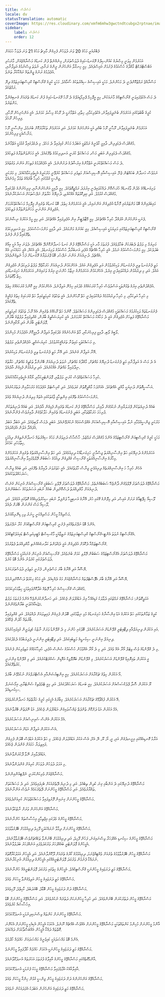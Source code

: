 ```yaml
---
title: މަސްރާސް
locale: dv
statusTranslation: automatic
coverImage: https://res.cloudinary.com/xmfm6mhw3gwctndtcubgx2rptnae/image/upload/v1741354450/small_cover_tratado_esoterico_de_astrologia_hermetica_6210a35442.webp
sidebar:
    label: މަސްރާސް
    order: 12
---
```

ފެބްރުއަރީ މަހުގެ 20 ވަނަ ދުވަހުން ފެށިގެން މާރިޗު މަހުގެ 21 ވަނަ ދުވަހާ ހަމައަށް

އަހަރެމެން މިވަނީ މިޞްރުގެ ކައުންސިލްގެ ރޭގަނޑު-މައިގެ ދުވަސްވަރަށް، މިނެއްނެތް ފުން ކަނޑުގެ މަސްރާއްޖެއަށް، މާނަހުރި އަބްސްޓްރެކްޓް މާއްދާގެ ހުސްކަމުގެ ފެށުމަށް އައިސްފައެވެ. މިއީ ހިނގާލާ އަންހެނުން ރީންގެ ރަނާއި، ނުވަތަ ވިސްނުމުގެ އަލިފާނާއި، އުފެދުމުގެ ރަނުގެ ޖީންތައް ރައްކާކުރާ ތަނެވެ.

މަސްރާއްޖެ ރަމްޒުކޮށްދެނީ ދެ މަހުންނެވެ. މަހަކީ އައިސިސްގެ ސިއްރުތަކުގެ ސޯމާއެވެ. މަހަކީ ކުރީގެ ގްނޯސްޓިކް ކްރިސްޓިއަނިޒަމްގެ ދިރޭ ރަމްޒެކެވެ.

ދެ މަސް އެކުވެފައިވަނީ ގްނޯސްޓިކްގެ މާނައަކުން، މިއީ އީލޮހިމް ޕްރިމޯޑިއަލްގެ ދެ ރޫހު ރޭގަނޑު-މައިގެ ފުން ކަނޑުގެ ތެރެއަށް ގެނބިގެންވާ މަންޒަރެވެ.

ކުރީގެ ބާބުތަކުގައި އަހަރެމެން ބުނެދީފައިވާނެ، އެކުވެރިކަމާއި، ހިތާއި، އަތްމާނަކީ ދެ ރޫހުގެ މިސާލު ކަމަށެވެ. އެއީ އަންހެނިހެން ރޫހާއި، ފިރިހެން ރޫހެވެ.

އަހަރެމެން ބުނެދީފައިވާނެ، ރޫޙާނީ ރޫހު ބުއްދި އަކީ އަންހެނެއް ކަމަށެވެ. އަދި އަހަރެމެން ތަކުރާރުކޮށް ބުނަމެވެ، އިންސާނީ ރޫހު މަނާސްއަކީ ފިރިހެނެކެވެ.

މުޤައްދަސް ދެމަފިރިން، ދާއިމީ ކާވެނީގެ ރަމްޒަކީ އަބަދުމެ މަހުން ގުޅިފައިވާ ދެ މަހެވެ. މި ދެމެދުގައިވާ ގުޅުމަކީ އަތްމާނެވެ.

މުޤައްދަސް ދެމަފިރިން އަބަދީ މަސް، މަސައްކަތް ކުރަނީ އަނދިރިކަމުގެ ތެރޭގައެވެ. އެއީ މަހަންވަންތަރާގެ ފަތިހުއެވެ.

ދެ މަސް މަސައްކަތްކުރަނީ އަތްމާންގެ އިރުޝާދުގެ ދަށުންނެވެ. އެއީ އުފެއްދުމުގެ ފަތިހަށް އަންނަ ވަގުތުއެވެ.

ނަމަވެސް ހަނދާން ބަހައްޓަން ޖެހޭ، އައިސިސްއާއި އޮސިރިސްއަށް މަތިވެރި މަސައްކަތް ކުރެވޭނީ މަރުކަރީގެ އެހީތެރިކަމާއެކުއެވެ. މި މަރުކަރީ ޖިންސީ ގުޅުމުގައި ހުރިހާ ބާރެއްގެ ތަޅުވާ ހިމެނެއެވެ.

ވަށިގަނޑެއްގެ މެދުން ވާގަނޑެއް ހުރަސްކޮށް ދައްކުވައިދެނީ އިރުފަދަ ރަމްޒީގޮތެކެވެ. މިއީ ދާއިމީ އަންހެނުންނާއި، ފިރިހެނުންގެ މެދުގައިވާ މުޤައްދަސް ގުޅުމެވެ. އަދި އިދިކޮޅުތައް އެއްކުރެވި، ދުނިޔޭގެ ހަޔާތަށް ނަފްސުތަކަށް އަސަރުކުރާނެއެވެ.

މައިބަފައިންގެ ބޮޑު މަންޒަރުގައި މޮނާޑް އުފެދިގެން އަންނައިރު، އެއީ އަހަރެމެންގެ ހިތެވެ. ބޮޑު ކަނޑުގެ ތެރެއިން އީލޮހިމް މަސައްކަތްކުރުމަށް އުފެދިގެން އަންނަނީ މަހަންވަންތަރާގެ ފަތިހުއެވެ.

ފެނަކީ އަންހެނުން އުފައްދާ ހުރިހާ އެއްޗެކެވެ. މިއީ މޭޓާލެޓީނާ އިން އުފެދިފައިވާ އެއްޗެކެވެ. އަދި މިއީ މީމް އަކުރުގެ ނިޝާނެކެވެ.

ގްނޯސްޓިކް ކްރިސްޓިއަނިޒަމްގައި މަރިޔަމަކީ އައިސިސްއެވެ. މިއީ ކައުނުގެ މަންމައެވެ. އަދި ދާއިމީ މަންމަ-ހުސްކަމެވެ. މިއީ އަނދިރިކަމުގެ ތެރޭގައިވާ ފުން ފެނެވެ.

މަރިޔަމް މި ލަފުޒު ދެބަޔަކަށް ބަހާލެވެއެވެ. ފުރަތަމަ މާރ އަކީ މަސްރާއްޖޭގެ ފުން ކަނޑު ހަނދާންކޮށްދޭ އެއްޗެކެވެ. ދެވަނަ އިއާ އަކީ އިއޯގެ ބަދަލެކެވެ. މިއީ މަންމަ-ހުސްކަމުގެ ނަމެވެ. އެއީ ހުރިހާ އެއްޗެއް އުފެދި އަނބުރާދާ ހުސްކަމުގެ ވަށިގަނޑެވެ. އެއީ އެކެއް، އެއީ ހަމައެކަނި އެއް އެއްޗެވެ. ދުނިޔެއަށް އަންނަ ނަފްސު، ބޮޑު ޕްރަލަޔާގެ ރޭގަނޑަށް ފަހު ނެތިގެންދެއެވެ.

މަތީ ފެނުގަނޑު ތިރީ ފެނުގަނޑުން ވަކިކުރެވުމުން އަލި އުފެދިގެން އައެވެ. އެހެންކަމުން ދުނިޔެއަށް ހަރަކާތްދޭ ލަފުޒު ދަރިކަލުން އުފެދިގެން އައެވެ. އަދި މި ދިރުއުޅުން ދައްކުވައިދެނީ އިރެވެ. އެހެންކަމުން އަހަރެމެންގެ ނިޒާމު ހުންނަނީ އިރުގެ ވަށައިގެން، އަހަރެމެންގެ ހަށިގަނޑުގައި ހިތް ވާގޮތަށެވެ.

އުފެއްދުންތެރި އިރުގެ ތެޅުންތަކީ އަސްލުވެސް ހުރިހާ ގުރަހައެއްގެ މެދުގައި ހިމެނޭ އަލިފާނެވެ. އެހެންކަމުން މިއީ ކޮންމެ ގުރަހައެއްގެ ހިތެވެ.

މި ހުރިހާ އަލިކަމާއި، މި ހުރިހާ ދިރުއުޅުމެއް ދައްކުވައިދެނީ ހަތް ރޫޙުންނެވެ. އެއީ ތަޚުތުގެ ކުރިމަތީގައިވާ ހަތް ގުރަހައިގެ ހިތުގެ ފައްޅީގެ ތެރޭގައެވެ.

ފެނުގަނޑުތައް ވަކިކުރުމުގެ މަސައްކަތަކީ މުޤައްދަސް ދެމަފިރިންގެ މަސައްކަތެވެ. ކޮންމެ ހަތް ރޫޙެއްގެ ތެރެއިން އެއް ރޫޙު، ތަޚުތުގެ ކުރިމަތީގައި މަސްރާއްޖޭގެ ފަތިހަށް އުފެދިގެން އައީ ދެ މަހާއެކު މަސައްކަތް ކުރުމަށެވެ. އެއީ ކުރިޔަޝަކްތީގެ ބާރުން، ގެއްލިފައިވާ ލަފުޒުގެ ބާރުން، ވޮލަންޓަރީ ބާރުން އަދި ޔޯގާއިންނެވެ.

ލޯބީގެ ލޯބި، ދާއިމީ ފިރިހެނަކާއި، މާތް އަންހެނެއްގެ މެދުގައިވާ އަލިފާން ދާއިމީކޮށް އުފެދުމަށް މުހިންމެވެ.

މި މަސައްކަތަކީ މައިތުނާ ތަރައްޤީކުރުވުމެވެ. ކުރިޔަޝަކްތީ، އުފެއްދުންތެރި ލަފުޒެވެ.

އޭނާ އަލިފާން ގެނެއެވެ. އަދި އޭނާ މަތީ ފެނުގަނޑު ތިރީ ފެނުގަނޑުން ވަކިކުރެއެވެ.

އެ ދެ މަސް އެ އަލިފާނާއި މަތީ ފެނުގަނޑު ދުނިޔޭގެ މައްޗަށް، މާއްދާގެ މައްޗަށް، ނުވަތަ ދުނިޔެއަށް ބޭނުންވާ ތަކެތީގެ މައްޗަށް، ހަޔާތުގެ ނިދާފައިވާ މައްޗަށް އެއްކުރެއެވެ. އަދި ދިރުއުޅުން ފެޅިގެން އާދެއެވެ.

ހުރިހާ މަސައްކަތެއްވެސް ކުރަނީ ލަފުޒާއި، ވޮލަންޓަރީކަމާއި، ޔޯގާގެ އެހީތެރިކަމާއެކުގައެވެ.

އަސާސީގޮތުން ދުނިޔަކީ މާއްދީ އެއްޗެކެވެ. އެއަށްފަހު މާއްދީގޮތުން ގަދަވެއެވެ. އަދި ކްރިސްޓަލް އުފެދުމުގެ މަރުހަލާއިން ދަތުރުކުރެއެވެ.

މަންމަ-ހުސްކަމުގެ ތެރޭގައި އިންތިހާއީ ޖާގަތަކުގައި އެތައް މިލިޔަން ދުނިޔެއެއް ވެއެވެ.

ބައެއް ދުނިޔެތަކުން ޕްރަލަޔާއިން ނުކުމެގެން ދާއިރު، މަސްރާއްޖޭގެ ފުން ކަނޑުގެ ތެރެއިން ފެޅިގެން އާދެއެވެ. އަދި ބައެއް ދުނިޔެތަކުން ފުރިހަމަ ހަރަކާތްތަކާއި، އަބަދީ ފެނުގަނޑުގެ ތެރެއިން ހަލާކުވެގެން ދާއިރުވެސް ފެންނާނެއެވެ.

މަރުކަރީ ޖިންސީގުޅުމާއި ނުލާ އައިސިސްއާއި އޮސިރިސްއަކަށް އެއްވެސްކަމެއް ނުކުރެވޭނެއެވެ. އަބަދީ ދެމަސް ލޯބިވެއެވެ. އަދި އަބަދާ އަބަދު އުފައްދާ އަލުން އުފައްދައެވެ.

މަހަކީ ކުރީގެ ކްރިސްޓިއަން ގްނޯސްޓިޒަމްގެ އެންމެ މުޤައްދަސް ރަމްޒެވެ. ހާސްހާސް ދަރިވަރުން މަހުގެ ސިއްރުތައް ހަނދާންނެތިގެން ދިއުމަކީ ހިތާމަހުރި ކަމެކެވެ.

އަހަރެމެންގެ ދުނިޔޭގައި ހަތް އިންސާނިއްޔަތު ޖިސްމާނީ ހަށިގަނޑާއެކު ދިރިއުޅެއެވެ. އަދި ހަތް އިންސާނިއްޔަތުގެ ތެރެއިން އަހަރެމެންގެ މިހާރުގެ އިންސާނިއްޔަތަކީ ގްނޯސިސް ގެއްލިގެން ދިއުމުގެ ސަބަބުން ފޭލްވެފައިވާ އިންސާނިއްޔަތެވެ.

އެހެން ހުރިހާ ހަ އިންސާނިއްޔަތެއް ދިރިއުޅެނީ ޖިނާސް ހާލަތުގައެވެ. އެއީ ހަތަރުވަނަ ދާއިރާގެ ތެރޭގައި، އަދި ބައެއް ޖިނާސް ސަރަހައްދުތަކުގައެވެ.

މަސްރާއްޖޭގެ ދުވަސްވަރު ފޭލްވެގެން ދާންޖެހޭ ސަބަބެއްނެތެވެ. މަސްރާއްޖޭގެ ދުވަސްވަރު ފޭލްވި ސަބަބަކީ ގްނޯސިސްއަށް އުނިކަން ގެނެސް ދުނިޔެއަށް މާއްދިއްޔަތު ދަސްކޮށްދިން ބައެއް ނުބައި އަސަރުތަކުގެ ސަބަބުންނެވެ.

ލޫސިއޯ ހިޕޭޓިއާގެ ރަށަށް އައިސް، އަދި މިލޮންގެ ގޭގައި ހުރެ، އޭނާގެ އަނބިމީހާ ޕަންފިލާ ނުބައި ސިހުރުވެރިއެއްގެ ގޮތުގައި އުޅެއެވެ. އަދި ލޫސިއޯ މަސް ގަންނަން ބޭރަށް ދެއެވެ.

މަސްވިއްކާ މީހުން މަސްވިއްކަނީ ހީނަރު ވިހި ޑިނޭރިއޯއަށެވެ.

އެންމެ ބޮޑު ނަފްރަތެއްގައި ފެށެނީ ކްރިސްޓިއަން ގްނޯސްޓިކްއަށް ކުރާ ނަފްރަތެވެ.

އެގްނޯސްޓިކް ނުވަތަ އެންޓީ-ގްނޯސްޓިކް ކްރިސްޓިއަނިޒަމްގެ ނަތީޖާއަކީ މާކްސިސްޓް މެޓީރިއަލިސްޓް ޑައިއަލެކްޓިކްއެވެ.

ގްނޯސްޓިޒަމްއާ ދެކޮޅަށް އުފެދިގެން އައީ ދެއްވަންތަ ކަލާނގެއެއްނެތި މާއްދިއްޔަތު ފެތުރުމެވެ.

މަސްރާއްޖޭގެ ދުވަސްވަރު އެގްނޯސްޓިޒަމްގެ ސަބަބުން ފޭލްވި ކަމަށް ބުނެވެއެވެ. ގްނޯސިސްއަށް އުނިކަން ގެނައުމަކީ މަސްރާއްޖޭގެ ދުވަސްވަރުގައި ކުރެވުނު އެންމެ ބޮޑު ކުށެވެ.

ޔޭޝޫއާ އަދި އޭނާގެ ބާރަ މަސްވެރިން، ފެށުނީ މަތިވެރި ދުވަސްވަރަކަށެވެ.

ޔޭޝޫއާ އަދި އޭނާގެ ބާރަ އެޕޮސްޓެލްތައް މަސްރާއްޖެއަށް މަގު ދެއްކިއެވެ. އެއީ މަހުގެ ހިކުމަތް ދަސްކޮށްދިނުމެވެ.

މުޤައްދަސް ގްނޯސިސްގެ ހުރިހާ ފޮތެއް އަދާކޮށްފައިވުމަކީ ހިތާމަހުރިކަމެކެވެ.

އަމަލީގޮތުން: މަސްރާއްޖޭގެ ރަމްޒުގައި ދުވާލަކު ގަޑިއެއްހާ އިރު އަޑުއުފުލަން ޖެހެއެވެ. އަދި ހަނދާންކުރަންޖެހޭ އެންމެ ފުރަތަމަ ލަފުޒު ﷲއާއެކުވަނީ ބަޔާންވެގެންނެވެ.

ކުރީގެ ޒަމާންތަކުގައި ހަތް އަކުރުގެ އަޑު އިންސާނާގެ ހަށިގަނޑުގެ މުޅި ނިޒާމުގައި، ބޮލުން ފެށިގެން ފައިތިލައަށް ދުއްވައެވެ. އަދި ގެއްލިފައިވާ ބާރުތައް ހޯދަން ޖެހޭއެވެ.

އައި އަކުރުން ޕިނިއަލްއާއި ޕިޓޫއިޓަރީ ގްލޭންޑަށް އަސަރުކުރެއެވެ. ބޮލުގައި ހުންނަ މި ދެ ގްލޭންޑު ވަރަށް ނާޒުކު ކެޕިލަރީން ގުޅިފައިހުރެއެވެ.

ޕިނިއަލް އިންނަނީ ސިކުނޑީގެ މަތީބައިގައެވެ. އަދި ޕިޓޫއިޓަރީ އިންނަނީ ދެފިޔަބުމުގެ ދެމެދުގައެވެ.

މި ދެ ގްލޭންޑުގެ ވެސް ވިޓަލް އޯރާ އެއް ވެއެވެ. އަދި މި ދެ އޯރާ އެއްވުމުން ހުސްކަމުގެ ސެންސް އުފެދި، ހުރިހާކަމެއްގެ މަތިވެރިކަން ފެނެއެވެ.

އީ އަކުރުން ތައިރޮއިޑް ގްލޭންޑަށް އަސަރުކުރެއެވެ. މި ގްލޭންޑުން ބަޔޮލޮޖިކް އައޮޑިން ސެކްރެޓްކުރެއެވެ. އަދި މި ގްލޭންޑް އިންނަނީ ކަރުތެރޭގައެވެ.

އޯ އަކުރުން ހިތުގެ ޗަކްރާއަށް އަސަރުކުރެއެވެ. މިއީ އިންޓިއުޝަންއާއި އެސްޓްރަލްއަށް ނުކުމެވޭނެ ބާރެވެ.

ޔޫ އަކުރުން ސޮލާ ޕްލެކްސަސްއަށް އަސަރުކުރެއެވެ. މިއީ ބަނޑުގެ ސަރަހައްދުގައެވެ. އަދި މިއީ ޓެލެޕެތިކް ސެންޓަރާއި، އިމޯޝަނަލް ސިކުނޑިއެވެ.

އޭ އަކުރުން ފުއްޕާމޭގެ ޗަކްރާއަށް އަސަރުކުރެއެވެ. މިބާރުގެ އެހީގައި ކުރީގެ ހަޔާތްތައް ހަނދާންކުރެވެއެވެ.

އެމް އަކުރުން އަޑު ދަށްކޮށް ތުންފަތް ޖައްސާލައިގެން އަޑުއުފުލަން ޖެހެއެވެ. އަޑު ނޭފަތުން ބޭރުވާނެއެވެ.

އެމް އަކުރުން އެންސް ސެމިނިސްއަށް އަސަރުކުރެއެވެ.

އެސް އަކުރުން އަލިފާން އަޑަށް އަސަރުކުރެއެވެ.

އަރާމު ގޮނޑިއެއްގައި އިށީނދެގެން އައި، އީ، އޯ، ޔޫ، އޭ، އެމް، އެސް އަކުރު އަޑުއުފުލަން ޖެހެއެވެ. މި ހަތް އަކުރުގެ އަޑުވެސް ބޮލުން ފެށިގެން ފައިތިލަޔާ ހަމައަށް ގެންދަން ޖެހެއެވެ.

އަޑުއުފުލާއިރު ނޭވާ ދޫކުރަންވާނެއެވެ.

މި އަމަލު ދުވަހުން ދުވަހަށް ކުރިއަށް ގެންދަންވާނެއެވެ.

މަސްރާއްޖެއަށް ވެރިކަންކުރަނީ ނެޕްޓިއުންއިންނެވެ.

މަސްރާއްޖޭގެ ދުނިޔޭގައި ދެ އަންބާއި ގިނަ ކުދިން ތިބެއެވެ. އަދި މި ދުނިޔެ ދޭތެރެއަކަށް ބެހިފައިވެއެވެ. އަދި ދެ މަސައްކަތަށް ތައްޔާރުވެއެވެ. އަދި މަސްރާއްޖޭގެ މީހުންނަށް ދޭތެރެކަމެއް ނުވެސް އަންނާނެއެވެ.

މަސްރާއްޖޭގެ މީހުންނަށް ގިނައިން ފޮރުވިފައިވާ މަސައްކަތްތަކަށް ކުރިއަށްދެވެއެވެ.

މަސްރާއްޖޭގެ އަންހެނުން ވަރަށް ނާޒުކުވާނެއެވެ.

މަސްރާއްޖޭގެ މީހުންގެ މެދުގައި އިޖްތިމާއީ އިހުސާސްތައް ހުންނާނެއެވެ.

މަސްރާއްޖޭގެ މީހުންނަށް ދިމާވާ ނުރައްކަލަކީ ފޫހިވެ ދިރިއުޅުމަށް ބޭފަރުވާވުމެވެ.

މަސްރާއްޖޭގެ މީހުންގެ ސިކުނޑި އެއްފަހަރާ ވިސްނައިގަނެ، ފަހުން ފޫހިވެ، އަދި ދިރިއުޅުމަށް ބޭނުންވާ ތަކެއްޗަށްވެސް ބޭފަރުވާވާނެއެވެ. އެމީހުންގެ ވޮލަންޓަރީ ބައެއްފަހަރު ވަރުގަދަވެފައި އަނެއްފަހަރު ބަދަލުވާނެއެވެ.

މަސްރާއްޖޭގެ މީހުން ބޭފަރުވާވުމުގެ ތެރެއަށް ވެއްޓިއްޖެނަމަ، ދިރިއުޅުމުގެ ކޯރުގެ ތެރެއަށް ދޫކޮށްލާނެއެވެ. އަދި އެމީހުން އަމަލުކުރާގޮތުގެ ނުރައްކާ ފެނުމުން ވަރުގަދަ ވޮލަންޓަރީއެއްގައި އެމީހުންގެ ދިރިއުޅުން އުނިކުރާނެއެވެ.

މަސްރާއްޖޭގެ މަތީ ދަރަޖައިގެ މީހުންނަކީ ގްނޯސްޓިކްއެވެ. އެމީހުންގެ ހިތުގައި ވަރުގަދަ ވޮލަންޓަރީއެއް ހުންނާނެއެވެ.

މަސްރާއްޖޭގެ މަތީ ދަރަޖައިގެ މީހުން އަލިވެގެންވާ މީހަކަށް ވެއެވެ.

މަސްރާއްޖޭގެ ދަށް ދަރަޖައިގެ މީހުން ބޮޑާވެ، ބޭއަދަބުވެ، ކާހިތްވެ، ފޫހިވެއެވެ.

މަސްރާއްޖޭގެ މީހުން ދަތުރުކުރަން ބޭނުންވެއެވެ. އަދި ހުރިހާ މީހުންނަކަށް ދަތުރެއް ނުކުރެވެއެވެ. އަދި މަސްރާއްޖޭގެ މީހުންނަށް ބޮޑު އިހުސާސެއް ކުރެވެއެވެ.

މަސްރާއްޖޭގެ މީހުންނަށް ކަންތައް ވިސްނައިދިނުމަކީ އުނދަގޫކަމެކެވެ.

އާންމު މީހުންނަށް މުހިންމު ކަންތައްތަކަކީ މަސްރާއްޖޭގެ މީހުންނަށް އެއްވެސް އެއްޗެއް ނޫނެވެ. އެކަމަކު އެމީހުން އެކިއެކި މީހުންނަށް އެކަށޭނަ ގޮތްތައް ދައްކާ އެމީހުން އެއްބަސްވާކަމަށް ދައްކައެވެ.

އެންމެ ބޮޑު މައްސަލައަކީ ކައިވެނީގެ މައްސަލައަށް ހައްލެއް ހޯދުމެވެ.

މަސްރާއްޖޭގެ މަތީ ދަރަޖައިގެ މީހުންނަކީ އެކަމަށް ހައްލެއް ހޯދާފައިވާ މީހުންނެވެ.

އާންމުގޮތެއްގައި މަސްރާއްޖޭގެ މީހުންގެ އާއިލާގެ ފުރަތަމަ އަހަރުތައް އުނދަގޫވާނެއެވެ.

އާއިލާއާއެކު އުފާވެފައިވާ މަސްރާއްޖޭގެ މީހަކު ފެނުމަކީ އުނދަގޫކަމެކެވެ.

މަސްރާއްޖޭގެ އަންހެނުންގެ ދަށް ދަރަޖައިގެ މީހުން ޖިންސީ ގުޅުން ހިންގާ މީހަކަށް ވެއެވެ.

މަސްރާއްޖޭގެ މަތީ ދަރަޖައިގެ އަންހެނުން އަބަދަކު އެފަދައަކުން ނުވެއެވެ.
